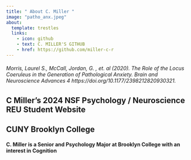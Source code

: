 ```yaml
---
title: " About C. Miller " 
image: "patho_anx.jpeg"
about:
  template: trestles
  links:
    - icon: github
    - text: C. MILLER'S GITHUB
    - href: https://github.com/miller-c-r
---
```



###### Morris, Laurel S., McCall, Jordan, G. , et. al (2020). The Role of the Locus Coeruleus in the Generation of Pathological Anxiety. Brain and Neuroscience Advances 4  https://doi.org/10.1177/2398212820930321.

## C Miller's 2024 NSF Psychology / Neuroscience REU Student Website

## CUNY Brooklyn College

#### C. Miller is a Senior and Psychology Major at Brooklyn College with an interest in Cognition
